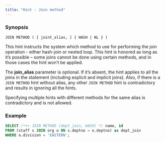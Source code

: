 ```yaml
---
title: "Hint - Join method"
---
```


### Synopsis

`JOIN METHOD ( [ joint_alias, ] { HASH | NL } )`

This hint instructs the system which method to use for performing the join operation - either hash-join or nested loop. This hint is honored as long as it’s possible – some joins cannot be done using certain methods, and in those cases the hint won’t be applied.

The **join_alias** parameter is optional. If it’s absent, the hint applies to all the joins in the statement (including explicit and implicit joins). Also, if there is a `JOIN METHOD` hint without alias, any other `JOIN METHOD` hint is contradictory and results in ignoring all the hints.

Specifying multiple hints with different methods for the same alias is contradictory and is not allowed.

### Example

```sql
SELECT /*++ JOIN METHOD (dept_join, HASH) */ name, id
FROM (staff s JOIN org o ON s.deptno = o.deptno) as dept_join
WHERE o.division = 'EASTERN';
```